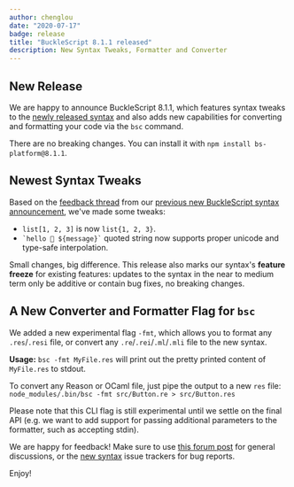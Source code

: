 ```yaml
---
author: chenglou
date: "2020-07-17"
badge: release
title: "BuckleScript 8.1.1 released"
description: New Syntax Tweaks, Formatter and Converter
---
```


## New Release

We are happy to announce BuckleScript 8.1.1, which features syntax tweaks to the [newly released syntax](https://reasonml.org/blog/bucklescript-8-1-new-syntax) and also adds new capabilities for converting and formatting your code via the `bsc` command.

There are no breaking changes. You can install it with `npm install bs-platform@8.1.1`.

## Newest Syntax Tweaks

Based on the [feedback thread](https://reasonml.chat/t/bucklescript-8-1-new-syntax-option) from our [previous new BuckleScript syntax announcement](https://reasonml.org/blog/bucklescript-8-1-new-syntax), we've made some tweaks:

- `list[1, 2, 3]` is now `list{1, 2, 3}`.
- `` `hello 👋 ${message}` `` quoted string now supports proper unicode and type-safe interpolation.

Small changes, big difference. This release also marks our syntax's **feature freeze** for existing features: updates to the syntax in the near to medium term only be additive or contain bug fixes, no breaking changes.

## A New Converter and Formatter Flag for `bsc`

We added a new experimental flag `-fmt`, which allows you to format any `.res`/`.resi` file, or convert any `.re`/`.rei`/`.ml`/`.mli` file to the new syntax.

**Usage:** `bsc -fmt MyFile.res` will print out the pretty printed content of `MyFile.res` to stdout.

To convert any Reason or OCaml file, just pipe the output to a new `res` file: `node_modules/.bin/bsc -fmt src/Button.re > src/Button.res`

Please note that this CLI flag is still experimental until we settle on the final API (e.g. we want to add support for passing additional parameters to the formatter, such as accepting stdin).

We are happy for feedback! Make sure to use [this forum post](https://reasonml.chat/t/the-formatter-converter-for-the-new-syntax-is-available-for-testing/2423) for general discussions, or the [new syntax](https://github.com/BuckleScript/syntax) issue trackers for bug reports.

Enjoy!
